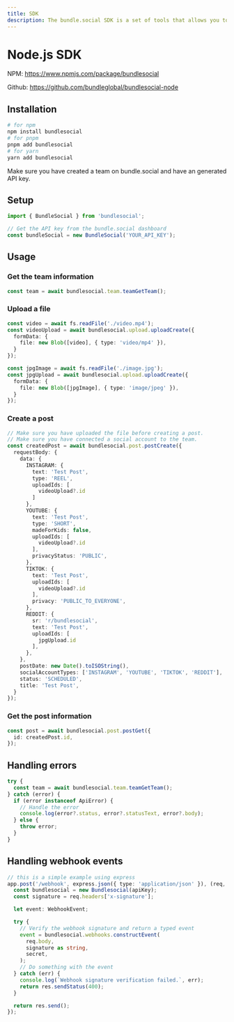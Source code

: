 ```yaml
---
title: SDK
description: The bundle.social SDK is a set of tools that allows you to easily integrate bundle.social into your application.
---
```


# Node.js SDK
NPM: https://www.npmjs.com/package/bundlesocial

Github: https://github.com/bundleglobal/bundlesocial-node

## Installation
```bash
# for npm
npm install bundlesocial
# for pnpm
pnpm add bundlesocial
# for yarn
yarn add bundlesocial
```

<Note>
Make sure you have created a team on bundle.social and have an generated API key.
</Note>

## Setup
```ts
import { BundleSocial } from 'bundlesocial';

// Get the API key from the bundle.social dashboard
const bundleSocial = new BundleSocial('YOUR_API_KEY');
```


## Usage
### Get the team information
```ts
const team = await bundlesocial.team.teamGetTeam();
```

### Upload a file
```ts
const video = await fs.readFile('./video.mp4');
const videoUpload = await bundlesocial.upload.uploadCreate({
  formData: {
    file: new Blob([video], { type: 'video/mp4' }),
  }
});

const jpgImage = await fs.readFile('./image.jpg');
const jpgUpload = await bundlesocial.upload.uploadCreate({
  formData: {
    file: new Blob([jpgImage], { type: 'image/jpeg' }),
  }
});
```

### Create a post
```ts
// Make sure you have uploaded the file before creating a post.
// Make sure you have connected a social account to the team.
const createdPost = await bundlesocial.post.postCreate({
  requestBody: {
    data: {
      INSTAGRAM: {
        text: 'Test Post',
        type: 'REEL',
        uploadIds: [
          videoUpload?.id
        ]
      },
      YOUTUBE: {
        text: 'Test Post',
        type: 'SHORT',
        madeForKids: false,
        uploadIds: [
          videoUpload?.id
        ],
        privacyStatus: 'PUBLIC',
      },
      TIKTOK: {
        text: 'Test Post',
        uploadIds: [
          videoUpload?.id
        ],
        privacy: 'PUBLIC_TO_EVERYONE',
      },
      REDDIT: {
        sr: 'r/bundlesocial',
        text: 'Test Post',
        uploadIds: [
          jpgUpload.id
        ],
      },
    },
    postDate: new Date().toISOString(),
    socialAccountTypes: ['INSTAGRAM', 'YOUTUBE', 'TIKTOK', 'REDDIT'],
    status: 'SCHEDULED',
    title: 'Test Post',
  }
});
```

### Get the post information
```ts
const post = await bundlesocial.post.postGet({
  id: createdPost.id,
});
```

## Handling errors
```ts
try {
  const team = await bundlesocial.team.teamGetTeam();
} catch (error) {
  if (error instanceof ApiError) {
    // Handle the error
    console.log(error?.status, error?.statusText, error?.body);
  } else {
    throw error;
  }
}
```

## Handling webhook events
```ts
// this is a simple example using express
app.post('/webhook', express.json({ type: 'application/json' }), (req, res) => {
  const bundlesocial = new Bundlesocial(apiKey);
  const signature = req.headers['x-signature'];

  let event: WebhookEvent;

  try {
    // Verify the webhook signature and return a typed event
    event = bundlesocial.webhooks.constructEvent(
      req.body,
      signature as string,
      secret,
    );
    // Do something with the event
  } catch (err) {
    console.log(`Webhook signature verification failed.`, err);
    return res.sendStatus(400);
  }

  return res.send();
});
```


